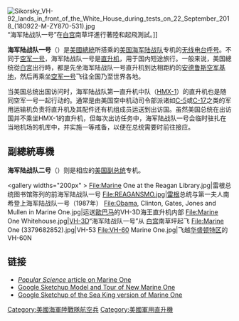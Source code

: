 {{Expand|time=2012-01-11T19:21:08+00:00 }}
{{Unreferenced|time=2012-01-11T19:21:08+00:00 }}
[[File:Sikorsky_VH-92_lands_in_front_of_the_White_House_during_tests_on_22_September_2018_(180922-M-ZY870-531).jpg|thumb]]“海军陆战队一号”在[[白宫|白宫]]南草坪進行著陸和起飛測試。]]

'''海军陆战队一号'''（{{lang-en|Marine 1}}）是[[美國總統|美國總統]]所搭乘的[[美国海军陆战队|美国海军陆战队]]专机的[[无线电台呼号|无线电台呼号]]。不同于[[空军一号|空军一号]]，海军陆战队一号是[[直升机|直升机]]，用于国内短途旅行。一般来说，美国總统從[[白宮|白宮]]出行時，都是先坐海军陆战队一号直升机到达相距約{{convert|17|km|mi}}的[[安德鲁斯空军基地|安德鲁斯空军基地]]，然后再乘坐[[空军一号|空军一号]]飞往全国乃至世界各地。

当美国总统出国访问时，海军陆战队第一直升机中队（[[HMX-1|HMX-1]]）的直升机也是随同空军一号一起行动的。通常是由美国空中机动司令部派诸如[[C-5|C-5]]或[[C-17|C-17]]之类的军用运输机负责将直升机及其配件还有机组成员运送到出访国。虽然美国总统在出访国并不乘坐HMX-1的直升机，但每次出访任务中，海军陆战队一号会临时驻扎在当地机场的机库中，并实施一等戒备，以便在总统需要时前往接应。

==副總統專機==
'''海军陆战队二号'''（{{lang|en|Marine 2}}）则是相应的[[美国副总统|美国副总统]]专机。

<gallery widths="200px" <!-- heights="220px" -->>
File:Marine One at the Reagan Library.jpg|雷根总统图书馆陈列的前海军陆战队一号
File:REAGANSMO.jpg|[[雷根|雷根]]总统与第一夫人南希登上海军陆战队一号（1987年）
File:Obama, Clinton, Gates, Jones and Mullen in Marine One.jpg|运送[[歐巴马|歐巴马]]的VH-3D海王直升机内部
File:Marine One Whitehouse.jpg|[[SH-3海王直昇機|VH-3D]]“海军陆战队一号”从 [[白宫|白宫]]南草坪起飞
File:Marine One (3379682852).jpg|VH-53
File:VH-60 Marine One.jpg|飞越[[华盛顿特区|华盛顿特区]]的VH-60N 
</gallery>

==链接==
{{Commons|Marine One}}
* [http://www.popsci.com/popsci/aviationspace/fe69366fbff8a010vgnvcm1000004eecbccdrcrd.html ''Popular Science'' article on Marine One] {{Wayback|url=http://www.popsci.com/popsci/aviationspace/fe69366fbff8a010vgnvcm1000004eecbccdrcrd.html |date=20060813135653 }}
* [http://sketchup.google.com/3dwarehouse/details?mid=9754fc47cc7b69c6faef8b73dcc55f99 Google Sketchup Model and Tour of New Marine One] {{Wayback|url=http://sketchup.google.com/3dwarehouse/details?mid=9754fc47cc7b69c6faef8b73dcc55f99 |date=20110709073307 }}
* [http://sketchup.google.com/3dwarehouse/details?mid=155386c12d39a0c78b723fbbdd4cdc8 Google Sketchup of the Sea King version of Marine One] {{Wayback|url=http://sketchup.google.com/3dwarehouse/details?mid=155386c12d39a0c78b723fbbdd4cdc8 |date=20110709073311 }}

{{PresidentialCallsigns}}
{{美國海軍陸戰隊}}
[[Category:美國海軍陸戰隊航空兵|Category:美國海軍陸戰隊航空兵]]
[[Category:美國軍用直升機|Category:美國軍用直升機]]